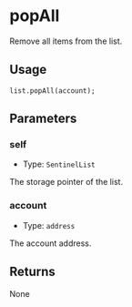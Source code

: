 # popAll

Remove all items from the list.

## Usage

```solidity copy
list.popAll(account);
```

## Parameters

### self

- Type: `SentinelList`

The storage pointer of the list.

### account

- Type: `address`

The account address.

## Returns

None

